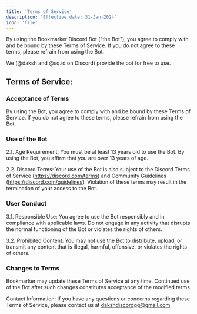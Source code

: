 ```yaml
---
title: 'Terms of Service'
description: 'Effective date: 31-Jan-2024'
icon: 'file'
---
```


By using the Bookmarker Discord Bot ("the Bot"), you agree to comply with and be bound by these Terms of Service. If you do not agree to these terms, please refrain from using the Bot.

We (@daksh and @sq.id on Discord) provide the bot for free to use.

## Terms of Service:

### Acceptance of Terms

By using the Bot, you agree to comply with and be bound by these Terms of Service. If you do not agree to these terms, please refrain from using the Bot.

### Use of the Bot

2.1. Age Requirement: You must be at least 13 years old to use the Bot. By using the Bot, you affirm that you are over 13 years of age.

2.2. Discord Terms: Your use of the Bot is also subject to the Discord Terms of Service (https://discord.com/terms) and Community Guidelines (https://discord.com/guidelines). Violation of these terms may result in the termination of your access to the Bot.

### User Conduct

3.1. Responsible Use: You agree to use the Bot responsibly and in compliance with applicable laws. Do not engage in any activity that disrupts the normal functioning of the Bot or violates the rights of others.

3.2. Prohibited Content: You may not use the Bot to distribute, upload, or transmit any content that is illegal, harmful, offensive, or violates the rights of others.

### Changes to Terms

Bookmarker may update these Terms of Service at any time. Continued use of the Bot after such changes constitutes acceptance of the modified terms.

Contact Information: If you have any questions or concerns regarding these Terms of Service, please contact us at dakshdiscordgg@gmail.com

